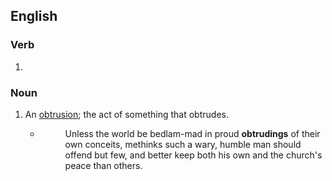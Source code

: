 ==English==

===Verb===
{{head|en|verb form}}

# {{present participle of|en|obtrude|nocat=1}}

===Noun===
{{en-noun}}

# An [[obtrusion]]; the act of something that obtrudes.
#* {{rfdatek|en|Richard Baxter}}
#*: Unless the world be bedlam-mad in proud '''obtrudings''' of their own conceits, methinks such a wary, humble man should offend but few, and better keep both his own and the church's peace than others.